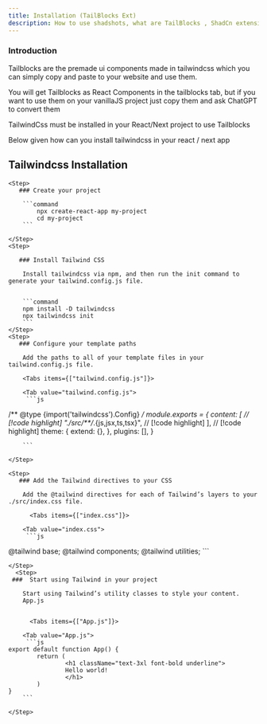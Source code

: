 ```yaml
---
title: Installation (TailBlocks Ext)
description: How to use shadshots, what are TailBlocks , ShadCn extensions , templates.
---
```


### Introduction

Tailblocks are the premade ui components made in tailwindcss which you can simply copy and paste to your
website and use them.

You will get Tailblocks as React Components in the tailblocks tab, but if you want to use them on your vanillaJS project
just copy them and ask ChatGPT to convert them

<Callout>TailwindCss must be installed in your React/Next project to use Tailblocks</Callout>

Below given how can you install tailwindcss in your react / next app


## Tailwindcss Installation

<Steps>

    <Step>
       ### Create your project 

        ```command
            npx create-react-app my-project
            cd my-project
        ```

    </Step>
    <Step>

       ### Install Tailwind CSS

        Install tailwindcss via npm, and then run the init command to generate your tailwind.config.js file.


        ```command
        npm install -D tailwindcss
        npx tailwindcss init
        ```
    </Step>
    <Step>
       ### Configure your template paths

        Add the paths to all of your template files in your tailwind.config.js file.

        <Tabs items={["tailwind.config.js"]}>
 
        <Tab value="tailwind.config.js">
         ```js
/** @type {import('tailwindcss').Config} */
    module.exports = {
            content: [ // [!code highlight]
                "./src/**/*.{js,jsx,ts,tsx}", // [!code highlight]
            ], // [!code highlight]
            theme: {
                extend: {},
            },
            plugins: [],
    }

        ```
</Tab>
 </Tabs>


    </Step>

    <Step>
       ### Add the Tailwind directives to your CSS

        Add the @tailwind directives for each of Tailwind’s layers to your ./src/index.css file.

          <Tabs items={["index.css"]}>
 
        <Tab value="index.css">
         ```js
@tailwind base;
@tailwind components;
@tailwind utilities;
        ```
</Tab>
 </Tabs>

    </Step>
      <Step>
     ###  Start using Tailwind in your project
        
        Start using Tailwind’s utility classes to style your content.
        App.js


          <Tabs items={["App.js"]}>
 
        <Tab value="App.js">
         ```js
    export default function App() {
            return (
                    <h1 className="text-3xl font-bold underline">
                    Hello world!  
                    </h1> 
            )
    }
        ```
</Tab>
 </Tabs>

    </Step>

</Steps>
